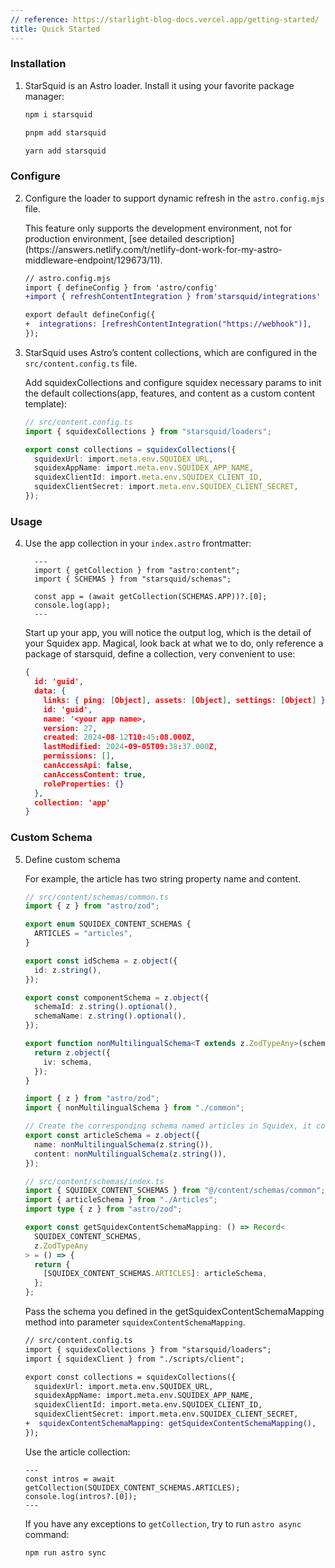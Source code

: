 ```yaml
---
// reference: https://starlight-blog-docs.vercel.app/getting-started/
title: Quick Started
---
```



### Installation

<Steps>

1. StarSquid is an Astro loader. Install it using your favorite package manager:

   <Tabs syncKey="pkg">

   <TabItem label="npm">

   ```sh
   npm i starsquid
   ```

   </TabItem>

   <TabItem label="pnpm">

   ```sh
   pnpm add starsquid
   ```

   </TabItem>

   <TabItem label="Yarn">

   ```sh
   yarn add starsquid
   ```

   </TabItem>

   </Tabs>

</Steps>

### Configure

<Steps>

2. Configure the loader to support dynamic refresh in the `astro.config.mjs` file.

   <Aside slot="preview">
     This feature only supports the development environment, not for production
     environment, [see detailed
     description](https://answers.netlify.com/t/netlify-dont-work-for-my-astro-middleware-endpoint/129673/11).
   </Aside>

   ```diff lang="js"
   // astro.config.mjs
   import { defineConfig } from 'astro/config'
   +import { refreshContentIntegration } from'starsquid/integrations'

   export default defineConfig({
   +  integrations: [refreshContentIntegration("https://webhook")],
   });
   ```

3. StarSquid uses Astro’s content collections, which are configured in the `src/content.config.ts` file.

   Add squidexCollections and configure squidex necessary params to init the default collections(app, features, and content as a custom content template):

   ```ts
   // src/content.config.ts
   import { squidexCollections } from "starsquid/loaders";

   export const collections = squidexCollections({
     squidexUrl: import.meta.env.SQUIDEX_URL,
     squidexAppName: import.meta.env.SQUIDEX_APP_NAME,
     squidexClientId: import.meta.env.SQUIDEX_CLIENT_ID,
     squidexClientSecret: import.meta.env.SQUIDEX_CLIENT_SECRET,
   });
   ```

</Steps>

### Usage

<Steps>

4. Use the app collection in your `index.astro` frontmatter:

   ```astro title="src/pages/index.astro"
     ---
     import { getCollection } from "astro:content";
     import { SCHEMAS } from "starsquid/schemas";

     const app = (await getCollection(SCHEMAS.APP))?.[0];
     console.log(app);
     ---
   ```

   Start up your app, you will notice the output log, which is the detail of your Squidex app. Magical, look back at what we to do, only reference a package of starsquid, define a collection, very convenient to use:

   ```json
   {
     id: 'guid',
     data: {
       links: { ping: [Object], assets: [Object], settings: [Object] },
       id: 'guid',
       name: '<your app name>,
       version: 27,
       created: 2024-08-12T10:45:08.000Z,
       lastModified: 2024-09-05T09:38:37.000Z,
       permissions: [],
       canAccessApi: false,
       canAccessContent: true,
       roleProperties: {}
     },
     collection: 'app'
   }
   ```

</Steps>

### Custom Schema

<Steps>

5. Define custom schema

   For example, the article has two string property name and content.

   ```ts
   // src/content/schemas/common.ts
   import { z } from "astro/zod";

   export enum SQUIDEX_CONTENT_SCHEMAS {
     ARTICLES = "articles",
   }

   export const idSchema = z.object({
     id: z.string(),
   });

   export const componentSchema = z.object({
     schemaId: z.string().optional(),
     schemaName: z.string().optional(),
   });

   export function nonMultilingualSchema<T extends z.ZodTypeAny>(schema: T) {
     return z.object({
       iv: schema,
     });
   }
   ```

   ```ts title="src/content/schemas/Articles.ts"
   import { z } from "astro/zod";
   import { nonMultilingualSchema } from "./common";

   // Create the corresponding schema named articles in Squidex, it contains name and content fields.
   export const articleSchema = z.object({
     name: nonMultilingualSchema(z.string()),
     content: nonMultilingualSchema(z.string()),
   });
   ```

   ```ts
   // src/content/schemas/index.ts
   import { SQUIDEX_CONTENT_SCHEMAS } from "@/content/schemas/common";
   import { articleSchema } from "./Articles";
   import type { z } from "astro/zod";

   export const getSquidexContentSchemaMapping: () => Record<
     SQUIDEX_CONTENT_SCHEMAS,
     z.ZodTypeAny
   > = () => {
     return {
       [SQUIDEX_CONTENT_SCHEMAS.ARTICLES]: articleSchema,
     };
   };
   ```

   Pass the schema you defined in the getSquidexContentSchemaMapping method into parameter `squidexContentSchemaMapping`.

   ```diff ts
   // src/content.config.ts
   import { squidexCollections } from "starsquid/loaders";
   import { squidexClient } from "./scripts/client";

   export const collections = squidexCollections({
     squidexUrl: import.meta.env.SQUIDEX_URL,
     squidexAppName: import.meta.env.SQUIDEX_APP_NAME,
     squidexClientId: import.meta.env.SQUIDEX_CLIENT_ID,
     squidexClientSecret: import.meta.env.SQUIDEX_CLIENT_SECRET,
   +  squidexContentSchemaMapping: getSquidexContentSchemaMapping(),
   });
   ```

   Use the article collection:

   ```astro title="src/page/index.astro"
   ---
   const intros = await getCollection(SQUIDEX_CONTENT_SCHEMAS.ARTICLES);
   console.log(intros?.[0]);
   ---
   ```

   If you have any exceptions to `getCollection`, try to run `astro async` command:

   ```sh
   npm run astro sync
   ```

</Steps>
